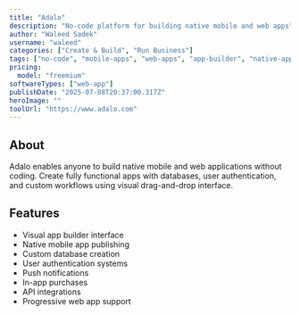 ```yaml
---
title: "Adalo"
description: "No-code platform for building native mobile and web apps"
author: "Waleed Sadek"
username: "waleed"
categories: ["Create & Build", "Run Business"]
tags: ["no-code", "mobile-apps", "web-apps", "app-builder", "native-apps"]
pricing:
  model: "freemium"
softwareTypes: ["web-app"]
publishDate: "2025-07-08T20:37:00.317Z"
heroImage: ""
toolUrl: "https://www.adalo.com"
---
```

## About
Adalo enables anyone to build native mobile and web applications without coding. Create fully functional apps with databases, user authentication, and custom workflows using visual drag-and-drop interface.

## Features
- Visual app builder interface
- Native mobile app publishing
- Custom database creation
- User authentication systems
- Push notifications
- In-app purchases
- API integrations
- Progressive web app support
